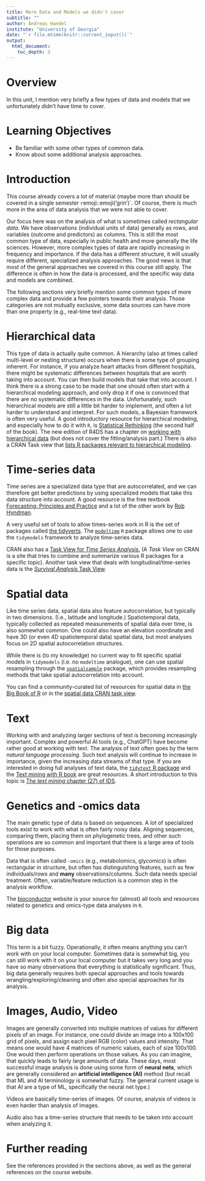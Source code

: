 ```yaml
---
title: More Data and Models we didn't cover 
subtitle: ""
author: Andreas Handel
institute: "University of Georgia"
date: "`r file.mtime(knitr::current_input())`"
output: 
  html_document:
    toc_depth: 3
---
```



# Overview
In this unit, I mention very briefly a few types of data and models that we unfortunately didn't have time to cover.



# Learning Objectives
* Be familiar with some other types of common data.
* Know about some additional analysis approaches.



# Introduction

This course already covers a lot of material (maybe more than should be covered in a single semester `r `emoji::emoji('grin')`. Of course, there is much more in the area of data analysis that we were not able to cover.

Our focus here was on the analysis of what is sometimes called _rectangular data_. We have observations (individual units of data) generally as rows, and variables (outcome and predictors) as columns. This is still the most common type of data, especially in public health and more generally the life sciences. However, more complex types of data are rapidly increasing in frequency and importance. If the data has a different structure, it will usually require different, specialized analysis approaches. The good news is that most of the general approaches we covered in this course still apply. The difference is often in how the data is processed, and the specific way data and models are combined.

The following sections very briefly mention some common types of more complex data and provide a few pointers towards their analysis. Those categories are not mutually exclusive, some data sources can have more than one property (e.g., real-time text data).


# Hierarchical data

This type of data is actually quite common. A hierarchy (also at times called multi-level or nesting structure) occurs when there is some type of grouping inherent. For instance, if you analyze heart attacks from different hospitals, there might be systematic differences between hospitals that are worth taking into account. You can then build models that take that into account. I think there is a strong case to be made that one should often start with a hierarchical modeling approach, and only drop it if one is convinced that there are no systematic differences in the data. Unfortunately, such hierarchical models are still a little bit harder to implement, and often a lot harder to understand and interpret. For such models, a Bayesian framework is often very useful. A good introductory resource for hierarchical modeling, and especially how to do it with `R`,  is [Statistical Rethinking](https://xcelab.net/rm/statistical-rethinking/) (the second half of the book). The new edition of R4DS has a chapter on [working with hierarchical data](https://r4ds.hadley.nz/rectangling.html) (but does not cover the fitting/analysis part.) There is also a CRAN Task view that [lists R packages relevant to hierarchical modeling](https://cran.r-project.org/web/views/MixedModels.html).


# Time-series data

Time series are a specialized data type that are autocorrelated, and we can therefore get better predictions by using specialized models that take this data structure into account. A good resource is the free textbook [Forecasting: Principles and Practice](https://otexts.com/fpp3/) and a lot of the other work by [Rob Hyndman](https://robjhyndman.com/). 

A very useful set of tools to allow times-series work in R is the set of packages called [the tidyverts](https://tidyverts.org/). The [`modeltime`](https://business-science.github.io/modeltime/) `R` package allows one to use the `tidymodels` framework to analyze time-series data.

CRAN also has a [Task View for _Time Series Analysis_.](https://cran.r-project.org/web/views/TimeSeries.html) (A _Task View_ on CRAN is a site that tries to combine and summarize various R packages for a specific topic). Another task view that deals with longitudinal/time-series data is the [_Survival Analysis_ Task View](https://cran.r-project.org/web/views/Survival.html).

# Spatial data

Like time series data, spatial data also feature autocorrelation, but typically in two dimensions. (I.e., latitude and longitude.) Spatiotemporal data, typically collected as repeated measurements of spatial data over time, is also somewhat common. One could also have an elevation coordinate and have 3D (or even 4D spatiotemporal data) spatial data, but most analyses focus on 2D spatial autocorrelation structures.

While there is (to my knowledge) no current way to fit specific spatial models in `tidymodels` (i.e. no `modeltime` analogue), one can use spatial resampling through the [`spatialsample`](https://spatialsample.tidymodels.org/) package, which provides resampling methods that take spatial autocorrelation into account.

You can find a community-curated list of resources for spatial data in [the Big Book of R](https://www.bigbookofr.com/geospatial.html) or in the [spatial data CRAN task view](https://cran.r-project.org/web/views/Spatial.html).

# Text

Working with and analyzing larger sections of text is becoming increasingly important. Complex and powerful AI tools (e.g., ChatGPT) have become rather good at working with text. The analysis of text often goes by the term _natural language processing_. Such text analysis will continue to increase in importance, given the increasing data streams of that type. If you are interested in doing full analyses of text data, the [`tidytext` R package](https://juliasilge.github.io/tidytext/) and the [Text mining with R book](https://www.tidytextmining.com/) are great resources. A short introduction to this topic is [The _text mining_ chapter (27) of IDS](https://rafalab.github.io/dsbook/text-mining.html). 



# Genetics and -omics data

The main genetic type of data is based on sequences. A lot of specialized tools exist to work with what is often fairly noisy data. Aligning sequences, comparing them, placing them on phylogenetic trees, and other such operations are so common and important that there is a large area of tools for those purposes. 

Data that is often called `-omics` (e.g., metabolomics, glycomics) is often rectangular in structure, but often has distinguishing features, such as few individuals/rows and **many** observations/columns. Such data needs special treatment. Often, variable/feature reduction is a common step in the analysis workflow.

The [bioconductor](https://www.bioconductor.org/) website is your source for (almost) all tools and resources related to genetics and omics-type data analyses in `R`. 


# Big data

This term is a bit fuzzy. Operationally, it often means anything you can't work with on your local computer. Sometimes data is somewhat big, you can still work with it on your local computer but it takes very long and you have so many observations that everything is statistically significant. Thus, big data generally requires both special approaches and tools towards wrangling/exploring/cleaning and often also special approaches for its analysis. 




# Images, Audio, Video

Images are generally converted into multiple matrices of values for different pixels of an image. For instance, one could divide an image into a 100x100 grid of pixels, and assign each pixel RGB (color) values and intensity. That means one would have 4 matrices of numeric values, each of size 100x100. One would then perform operations on those values. As you can imagine, that quickly leads to fairly large amounts of data. These days, most successful image analysis is done using some form of **neural nets**, which are generally considered an **artificial intelligence (AI)** method (but recall that ML and AI terminology is somewhat fuzzy. The general current usage is that AI are a type of ML, specifically the neural net type.)

Videos are basically time-series of images. Of course, analysis of videos is even harder than analysis of images.

Audio also has a time-series structure that needs to be taken into account when analyzing it.


# Further reading

See the references provided in the sections above, as well as the general references on the course website. 